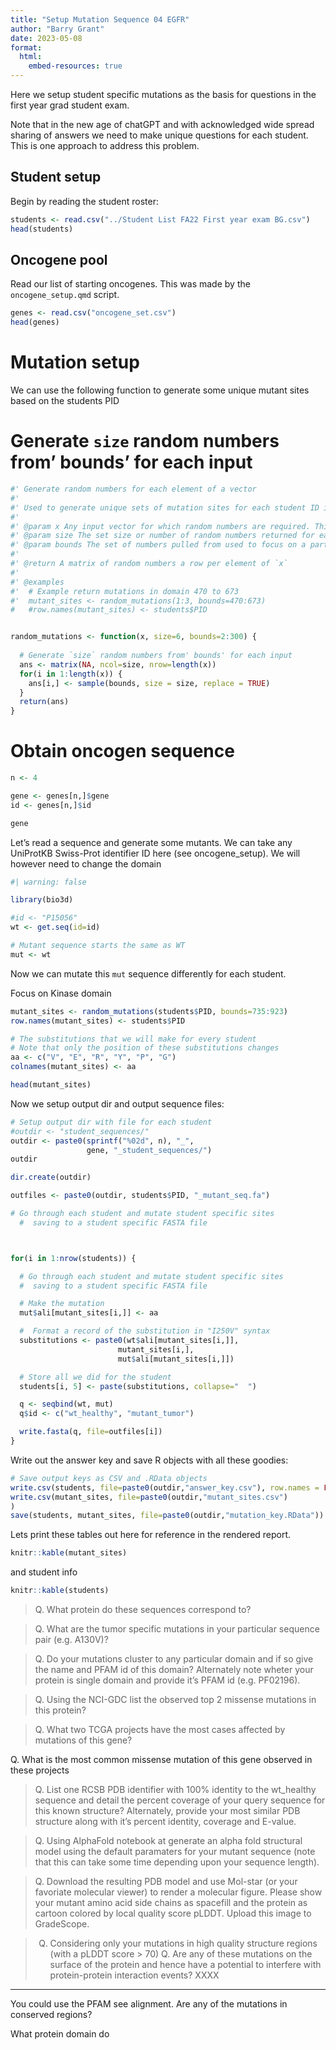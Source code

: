 ```yaml
---
title: "Setup Mutation Sequence 04 EGFR"
author: "Barry Grant"
date: 2023-05-08
format:
  html:
    embed-resources: true
---
```


Here we setup student specific mutations as the basis for questions in the first year grad student exam.

Note that in the new age of chatGPT and with acknowledged wide spread sharing of answers we need to make unique questions for each student. This is one approach to address this problem. 

## Student setup

Begin by reading the student roster:

```r
students <- read.csv("../Student List FA22 First year exam BG.csv")
head(students)
```


## Oncogene pool

Read our list of starting oncogenes. This was made by the `oncogene_setup.qmd` script.

```r
genes <- read.csv("oncogene_set.csv")
head(genes)
```

# Mutation setup

We can use the following function to generate some unique mutant sites based on the students PID

# Generate `size` random numbers from' bounds' for each input 

```r

#' Generate random numbers for each element of a vector  
#'
#' Used to generate unique sets of mutation sites for each student ID in first year exam setup
#' 
#' @param x Any input vector for which random numbers are required. This can be numeric or character.
#' @param size The set size or number of random numbers returned for each element of `x`
#' @param bounds The set of numbers pulled from used to focus on a particular doman for example
#'
#' @return A matrix of random numbers a row per element of `x`
#'
#' @examples
#'  # Example return mutations in domain 470 to 673
#'  mutant_sites <- random_mutations(1:3, bounds=470:673)
#   #row.names(mutant_sites) <- students$PID


random_mutations <- function(x, size=6, bounds=2:300) {
  
  # Generate `size` random numbers from' bounds' for each input 
  ans <- matrix(NA, ncol=size, nrow=length(x))
  for(i in 1:length(x)) {
    ans[i,] <- sample(bounds, size = size, replace = TRUE)
  }
  return(ans)
}

```



# Obtain oncogen sequence 

```r
n <- 4

gene <- genes[n,]$gene
id <- genes[n,]$id

gene
```

Let's read a sequence and generate some mutants. We can take any UniProtKB Swiss-Prot identifier ID here (see oncogene_setup). We will however need to change the domain 

```r
#| warning: false

library(bio3d)

#id <- "P15056" 
wt <- get.seq(id=id)
```


```r
# Mutant sequence starts the same as WT
mut <- wt
```

Now we can mutate this `mut` sequence differently for each student.

Focus on Kinase domain
```r

mutant_sites <- random_mutations(students$PID, bounds=735:923)
row.names(mutant_sites) <- students$PID

# The substitutions that we will make for every student
# Note that only the position of these substitutions changes
aa <- c("V", "E", "R", "Y", "P", "G")
colnames(mutant_sites) <- aa

head(mutant_sites)
```



Now we setup output dir and output sequence files:


```r
# Setup output dir with file for each student
#outdir <- "student_sequences/"
outdir <- paste0(sprintf("%02d", n), "_",
                 gene, "_student_sequences/")
outdir

dir.create(outdir)

outfiles <- paste0(outdir, students$PID, "_mutant_seq.fa")

```


```r
# Go through each student and mutate student specific sites
  #  saving to a student specific FASTA file



for(i in 1:nrow(students)) {

  # Go through each student and mutate student specific sites
  #  saving to a student specific FASTA file

  # Make the mutation
  mut$ali[mutant_sites[i,]] <- aa

  #  Format a record of the substitution in "I250V" syntax
  substitutions <- paste0(wt$ali[mutant_sites[i,]], 
                        mutant_sites[i,], 
                        mut$ali[mutant_sites[i,]])

  # Store all we did for the student
  students[i, 5] <- paste(substitutions, collapse="  ")

  q <- seqbind(wt, mut)
  q$id <- c("wt_healthy", "mutant_tumor")

  write.fasta(q, file=outfiles[i])
}
```

Write out the answer key and save R objects with all these goodies:


```r
# Save output keys as CSV and .RData objects
write.csv(students, file=paste0(outdir,"answer_key.csv"), row.names = FALSE)
write.csv(mutant_sites, file=paste0(outdir,"mutant_sites.csv")
)
save(students, mutant_sites, file=paste0(outdir,"mutation_key.RData"))
```


Lets print these tables out here for reference in the rendered report.

```r
knitr::kable(mutant_sites)
```

and student info

```r
knitr::kable(students)
```


> Q. What protein do these sequences correspond to?

> Q. What are the tumor specific mutations in your particular sequence pair (e.g. A130V)?

> Q. Do your mutations cluster to any particular domain and if so give the name and PFAM id of this domain? Alternately note wheter your protein is single domain and provide it's PFAM id (e.g. PF02196).

> Q. Using the NCI-GDC list the observed top 2 missense mutations in this protein?

> Q. What two TCGA projects have the most cases affected by mutations of this gene?

Q. What is the most common missense mutation of this gene observed in these projects

> Q. List one RCSB PDB identifier with 100% identity to the wt_healthy sequence and detail the percent coverage of your query sequence for this known structure? Alternately, provide your most similar PDB structure along with it's percent identity, coverage and E-value. 


> Q. Using AlphaFold notebook at <URL> generate an alpha fold structural model using the default paramaters for your mutant sequence (note that this can take some time depending upon your sequence length).

> Q. Download the resulting PDB model and use Mol-star (or your favoriate molecular viewer) to render a molecular figure. Please show your mutant amino acid side chains as spacefill and the protein as cartoon colored by local quality score pLDDT. Upload this image to GradeScope.

> Q. 
Considering only your mutations in high quality structure regions (with a pLDDT score > 70)
> Q. Are any of these mutations on the surface of the protein and hence have a potential to interfere with protein-protein interaction events? XXXX

---


You could use the PFAM see alignment. Are any of the mutations in conserved regions?







What protein domain do 